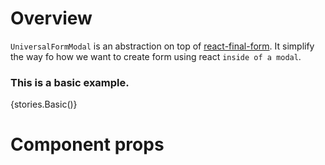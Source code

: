 
<Meta title="Modules/Forms/Components/UniversalFormModal" component={UniversalFormModal} />

# Overview

`UniversalFormModal` is an abstraction on top of [react-final-form](https://final-form.org/react). It simplify
the way fo how we want to create form using react `inside of a modal`.

### This is a basic example.

<Preview>
    <Story name="UniversalFormModal">{stories.Basic()}</Story>
</Preview>

# Component props

<Props of={UniversalFormModal} />
